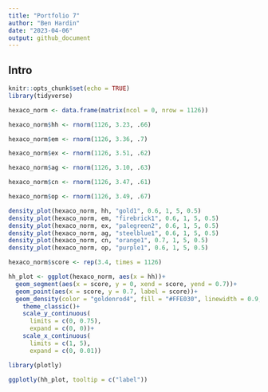 ```yaml
---
title: "Portfolio 7"
author: "Ben Hardin"
date: "2023-04-06"
output: github_document
---
```


## Intro


```r
knitr::opts_chunk$set(echo = TRUE)
library(tidyverse)
```

```r
hexaco_norm <- data.frame(matrix(ncol = 0, nrow = 1126))

hexaco_norm$hh <- rnorm(1126, 3.23, .66)

hexaco_norm$em <- rnorm(1126, 3.36, .7)

hexaco_norm$ex <- rnorm(1126, 3.51, .62)

hexaco_norm$ag <- rnorm(1126, 3.10, .63)

hexaco_norm$cn <- rnorm(1126, 3.47, .61)

hexaco_norm$op <- rnorm(1126, 3.49, .67)
```

```r
density_plot(hexaco_norm, hh, "gold1", 0.6, 1, 5, 0.5)
density_plot(hexaco_norm, em, "firebrick1", 0.6, 1, 5, 0.5)
density_plot(hexaco_norm, ex, "palegreen2", 0.6, 1, 5, 0.5)
density_plot(hexaco_norm, ag, "steelblue1", 0.6, 1, 5, 0.5)
density_plot(hexaco_norm, cn, "orange1", 0.7, 1, 5, 0.5)
density_plot(hexaco_norm, op, "purple1", 0.6, 1, 5, 0.5)
```

```r
hexaco_norm$score <- rep(3.4, times = 1126)
```

```r
hh_plot <- ggplot(hexaco_norm, aes(x = hh))+
  geom_segment(aes(x = score, y = 0, xend = score, yend = 0.7))+
  geom_point(aes(x = score, y = 0.7, label = score))+
  geom_density(color = "goldenrod4", fill = "#FFE030", linewidth = 0.9, bw = 0.3)+
    theme_classic()+
    scale_y_continuous(
      limits = c(0, 0.75),
      expand = c(0, 0))+
    scale_x_continuous(
      limits = c(1, 5),
      expand = c(0, 0.01))
```

```r
library(plotly)

ggplotly(hh_plot, tooltip = c("label"))
```
